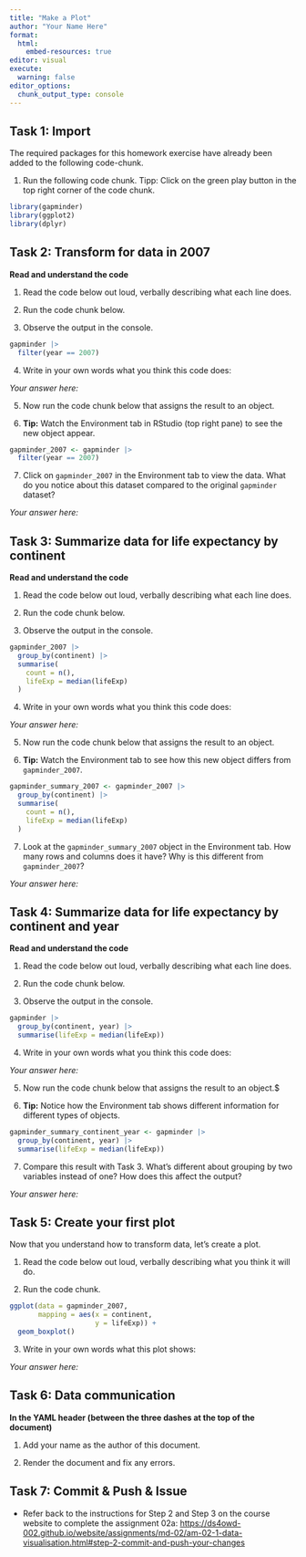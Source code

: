 ```yaml
---
title: "Make a Plot"
author: "Your Name Here"
format:
  html:
    embed-resources: true
editor: visual
execute:
  warning: false
editor_options:
  chunk_output_type: console
---
```


## Task 1: Import

The required packages for this homework exercise have already been added to the following code-chunk.

1.  Run the following code chunk. Tipp: Click on the green play button in the top right corner of the code chunk.

```r
library(gapminder)
library(ggplot2)
library(dplyr)
```

## Task 2: Transform for data in 2007

**Read and understand the code**

1.  Read the code below out loud, verbally describing what each line does.

2.  Run the code chunk below.

3.  Observe the output in the console.

```r
gapminder |>
  filter(year == 2007)
```

4.  Write in your own words what you think this code does:

*Your answer here:*

5.  Now run the code chunk below that assigns the result to an object.

6.  **Tip:** Watch the Environment tab in RStudio (top right pane) to see the new object appear.

```r
gapminder_2007 <- gapminder |>
  filter(year == 2007)
```

7.  Click on `gapminder_2007` in the Environment tab to view the data. What do you notice about this dataset compared to the original `gapminder` dataset?

*Your answer here:*

## Task 3: Summarize data for life expectancy by continent

**Read and understand the code**

1.  Read the code below out loud, verbally describing what each line does.

2.  Run the code chunk below.

3.  Observe the output in the console.

```r
gapminder_2007 |>
  group_by(continent) |>
  summarise(
    count = n(),
    lifeExp = median(lifeExp)
  )
```

4.  Write in your own words what you think this code does:

*Your answer here:*

5.  Now run the code chunk below that assigns the result to an object.

6.  **Tip:** Watch the Environment tab to see how this new object differs from `gapminder_2007`.

```r
gapminder_summary_2007 <- gapminder_2007 |>
  group_by(continent) |>
  summarise(
    count = n(),
    lifeExp = median(lifeExp)
  )
```

7.  Look at the `gapminder_summary_2007` object in the Environment tab. How many rows and columns does it have? Why is this different from `gapminder_2007`?

*Your answer here:*

## Task 4: Summarize data for life expectancy by continent and year

**Read and understand the code**

1.  Read the code below out loud, verbally describing what each line does.

2.  Run the code chunk below.

3.  Observe the output in the console.

```r
gapminder |>
  group_by(continent, year) |>
  summarise(lifeExp = median(lifeExp))
```

4.  Write in your own words what you think this code does:

*Your answer here:*

5.  Now run the code chunk below that assigns the result to an object.\$

6.  **Tip:** Notice how the Environment tab shows different information for different types of objects.

```r
gapminder_summary_continent_year <- gapminder |>
  group_by(continent, year) |>
  summarise(lifeExp = median(lifeExp))
```

7.  Compare this result with Task 3. What's different about grouping by two variables instead of one? How does this affect the output?

*Your answer here:*

## Task 5: Create your first plot

Now that you understand how to transform data, let's create a plot.

1.  Read the code below out loud, verbally describing what you think it will do.

2.  Run the code chunk.

```r
ggplot(data = gapminder_2007, 
       mapping = aes(x = continent, 
                     y = lifeExp)) +
  geom_boxplot()
```

3.  Write in your own words what this plot shows:

*Your answer here:*

## Task 6: Data communication

**In the YAML header (between the three dashes at the top of the document)**

1.  Add your name as the author of this document.

2.  Render the document and fix any errors.

## Task 7: Commit & Push & Issue

-   Refer back to the instructions for Step 2 and Step 3 on the course website to complete the assignment 02a: <https://ds4owd-002.github.io/website/assignments/md-02/am-02-1-data-visualisation.html#step-2-commit-and-push-your-changes>
